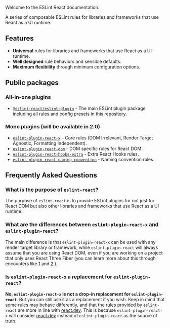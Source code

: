
<ESLintReactCard />

Welcome to the ESLint React documentation.

A series of composable ESLint rules for libraries and frameworks that use React as a UI runtime.

## Features

- **Universal** rules for libraries and frameworks that use React as a UI runtime.
- **Well designed** rule behaviors and sensible defaults.
- **Maximum flexibility** through minimum configuration options.

## Public packages

### All-in-one plugins

- [`@eslint-react/eslint-plugin`](https://www.npmjs.com/package/@eslint-react/eslint-plugin) - The main ESLint plugin package including all rules and config presets in this repository.

### Mono plugins (will be available in 2.0)

- [`eslint-plugin-react-x`](https://github.com/Rel1cx/eslint-react/tree/main/packages/plugins/eslint-plugin-react-x) - Core rules (DOM Irrelevant, Render Target Agnostic, Formatting Independent).
- [`eslint-plugin-react-dom`](https://github.com/Rel1cx/eslint-react/tree/main/packages/plugins/eslint-plugin-react-dom) - DOM specific rules for React DOM.
- [`eslint-plugin-react-hooks-extra`](https://github.com/Rel1cx/eslint-react/tree/main/packages/plugins/eslint-plugin-react-hooks-extra) - Extra React Hooks rules.
- [`eslint-plugin-react-naming-convention`](https://github.com/Rel1cx/eslint-react/tree/main/packages/plugins/eslint-plugin-react-naming-convention) - Naming convention rules.

## Frequently Asked Questions

### What is the purpose of `eslint-react`?

The purpose of `eslint-react` is to provide ESLint plugins for not just for React DOM but also other libraries and frameworks that use React as a UI runtime.

### What are the differences between `eslint-plugin-react-x` and `eslint-plugin-react`?

The main difference is that `eslint-plugin-react-x` can be used with any render target library or framework, while `eslint-plugin-react` will always assume that you are using React DOM, even if you are working on a project that only uses React Three Fiber (you can learn more about this through encounters like [1] and [2] ).

### Is `eslint-plugin-react-x` a replacement for `eslint-plugin-react`?

**No, `eslint-plugin-react-x` is not a drop-in replacement for `eslint-plugin-react`**. But you can still use it as a replacement if you wish. Keep in mind that some rules may behave differently, and that the rules provided by `eslint-react` are more in line with [react.dev](https://react.dev/). This is because `eslint-plugin-react-x` will consider [react.dev](https://react.dev/) instead of `eslint-plugin-react` as the source of truth.

[1]: https://github.com/pmndrs/react-three-fiber/discussions/2487
[2]: https://github.com/jsx-eslint/eslint-plugin-react/issues/3423#issuecomment-1930936266
